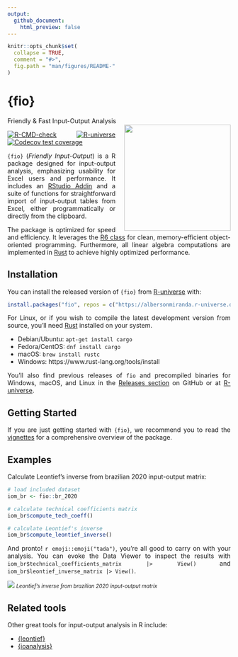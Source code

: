 ```yaml
---
output:
  github_document:
    html_preview: false
---
```


<!-- README.md is generated from README.Rmd. Please edit that file -->

```r
knitr::opts_chunk$set(
  collapse = TRUE,
  comment = "#>",
  fig.path = "man/figures/README-"
)
```

# {fio}
<div style="text-align: justify">
Friendly & Fast Input-Output Analysis <img src="man/figures/leontief.jpg" align="right" width="240px" style="margin-left: 20px;" />

<!-- badges: start -->
[![R-CMD-check](https://github.com/albersonmiranda/fio/actions/workflows/R-CMD-check.yaml/badge.svg)](https://github.com/albersonmiranda/fio/actions/workflows/R-CMD-check.yaml)
[![R-universe](https://albersonmiranda.r-universe.dev/badges/fio)](https://albersonmiranda.r-universe.dev/fio)
[![Codecov test coverage](https://codecov.io/gh/albersonmiranda/fio/branch/main/graph/badge.svg)](https://app.codecov.io/gh/albersonmiranda/fio?branch=main)
<!-- badges: end -->

`{fio}` (*Friendly Input-Output*) is a R package designed for input-output analysis, emphasizing usability for Excel users and performance. It includes an [RStudio Addin](https://rstudio.github.io/rstudioaddins/) and a suite of functions for straightforward import of input-output tables from Excel, either programmatically or directly from the clipboard.

The package is optimized for speed and efficiency. It leverages the [R6 class](https://r6.r-lib.org/) for clean, memory-efficient object-oriented programming. Furthermore, all linear algebra computations are implemented in [Rust](https://www.rust-lang.org/) to achieve highly optimized performance.

## Installation

You can install the released version of `{fio}` from [R-universe](https://albersonmiranda.r-universe.dev/fio) with:

```r
install.packages("fio", repos = c("https://albersonmiranda.r-universe.dev", "https://cloud.r-project.org"))
```

For Linux, or if you wish to compile the latest development version from source, you'll need [Rust](https://www.rust-lang.org/) installed on your system.

- Debian/Ubuntu: `apt-get install cargo`
- Fedora/CentOS: `dnf install cargo`
- macOS: `brew install rustc`
- Windows: https://www.rust-lang.org/tools/install

You'll also find previous releases of `fio` and precompiled binaries for Windows, macOS, and Linux in the [Releases section](https://github.com/albersonmiranda/fio/releases) on GitHub or at [R-universe](https://albersonmiranda.r-universe.dev/fio).

## Getting Started

If you are just getting started with `{fio}`, we recommend you to read the [vignettes](https://albersonmiranda.github.io/fio/articles/index.html) for a comprehensive overview of the package.

## Examples

Calculate Leontief's inverse from brazilian 2020 input-output matrix:

```r
# load included dataset
iom_br <- fio::br_2020

# calculate technical coefficients matrix
iom_br$compute_tech_coeff()

# calculate Leontief's inverse
iom_br$compute_leontief_inverse()
```

And pronto! `r emoji::emoji("tada")`, you're all good to carry on with your analysis. You can evoke the Data Viewer to inspect the results with `iom_br$technical_coefficients_matrix |> View()` and `iom_br$leontief_inverse_matrix |> View()`.

![](man/figures/example_leontief_inverse.png)
*<small>Leontief's inverse from brazilian 2020 input-output matrix</small>*

## Related tools

Other great tools for input-output analysis in R include:

- [{leontief}](https://pachamaltese.github.io/leontief/)
- [{ioanalysis}](https://cran.r-project.org/package=ioanalysis)

</div>
